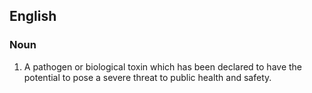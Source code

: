 ==English==

===Noun===
{{en-noun|sg=[[select]] [[agent]]}}
{{wikipedia}}

# {{US|law}} A pathogen or biological toxin which has been declared to have the potential to pose a severe threat to public health and safety.